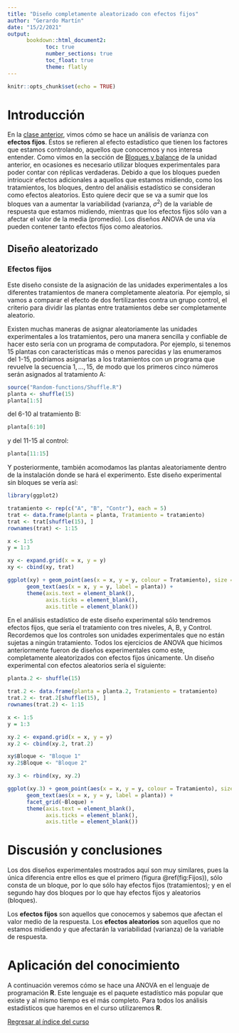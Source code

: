 ```yaml
---
title: "Diseño completamente aleatorizado con efectos fijos"
author: "Gerardo Martín"
date: "15/2/2021"
output: 
      bookdown::html_document2:
            toc: true 
            number_sections: true
            toc_float: true
            theme: flatly
---
```


```r
knitr::opts_chunk$set(echo = TRUE)
```

# Introducción

En la [clase anterior](ANOVA-I.html), vimos cómo se hace un análisis de varianza con **efectos fijos**. Éstos se refieren al efecto estadístico que tienen los factores que estamos controlando, aquellos que conocemos y nos interesa entender. Como vimos en la sección de [Bloques y balance](../Unidad 1-Introducción/Bloques-balance.html) de la unidad anterior, en ocasiones es necesario utilizar bloques experimentales para poder contar con réplicas verdaderas. Debido a que los bloques pueden intrioucir efectos adicionales a aquellos que estamos midiendo, como los tratamientos, los bloques, dentro del análisis estadístico se consideran como efectos aleatorios. Esto quiere decir que se va a sumir que los bloques van a aumentar la variabilidad (varianza, $\sigma^2$) de la variable de respuesta que estamos midiendo, mientras que los efectos fijos sólo van a afectar el valor de la media (promedio). Los diseños ANOVA de una vía pueden contener tanto efectos fijos como aleatorios.

## Diseño aleatorizado

### Efectos fijos

Este diseño consiste de la asignación de las unidades experimentales a los diferentes tratamientos de manera completamente aleatoria. Por ejemplo, si vamos a comparar el efecto de dos fertilizantes contra un grupo control, el criterio para dividir las plantas entre tratamientos debe ser completamente aleatorio.

Existen muchas maneras de asignar aleatoriamente las unidades experimentales a los tratamientos, pero una manera sencilla y confiable de hacer esto sería con un programa de computadora. Por ejemplo, si tenemos 15 plantas con características más o menos parecidas y las enumeramos del 1-15, podríamos asignarlas a los tratamientos con un programa que revuelve la secuencia $1, \dots, 15$, de modo que los primeros cinco números serán asignados al tratamiento A:

```r
source("Random-functions/Shuffle.R")
planta <- shuffle(15)
planta[1:5]
```

del 6-10 al tratamiento B:

```r
planta[6:10]
```

y del 11-15 al control:

```r
planta[11:15]
```

Y posteriormente, también acomodamos las plantas aleatoriamente dentro de la instalación donde se hará el experimento. Este diseño experimental sin bloques se vería así:

```r
library(ggplot2)

tratamiento <- rep(c("A", "B", "Contr"), each = 5)
trat <- data.frame(planta = planta, Tratamiento = tratamiento)
trat <- trat[shuffle(15), ]
rownames(trat) <- 1:15

x <- 1:5
y = 1:3

xy <- expand.grid(x = x, y = y)
xy <- cbind(xy, trat)

ggplot(xy) + geom_point(aes(x = x, y = y, colour = Tratamiento), size = 8) + 
      geom_text(aes(x = x, y = y, label = planta)) +
      theme(axis.text = element_blank(),
            axis.ticks = element_blank(),
            axis.title = element_blank())
```
En el análisis estadístico de este diseño experimental sólo tendremos efectos fijos, que sería el tratamiento con tres niveles, A, B, y Control. Recordemos que los controles son unidades experimentales que no están sujetas a ningún tratamiento. Todos los ejercicios de ANOVA que hicimos anteriormente fueron de diseños experimentales como este, completamente aleatorizados con efectos fijos únicamente. Un diseño experimental con efectos aleatorios sería el siguiente:

```r

planta.2 <- shuffle(15)

trat.2 <- data.frame(planta = planta.2, Tratamiento = tratamiento)
trat.2 <- trat.2[shuffle(15), ]
rownames(trat.2) <- 1:15

x <- 1:5
y = 1:3

xy.2 <- expand.grid(x = x, y = y)
xy.2 <- cbind(xy.2, trat.2)

xy$Bloque <- "Bloque 1"
xy.2$Bloque <- "Bloque 2"

xy.3 <- rbind(xy, xy.2)

ggplot(xy.3) + geom_point(aes(x = x, y = y, colour = Tratamiento), size = 8) + 
      geom_text(aes(x = x, y = y, label = planta)) +
      facet_grid(~Bloque) +
      theme(axis.text = element_blank(),
            axis.ticks = element_blank(),
            axis.title = element_blank())
```
# Discusión y conclusiones

Los dos diseños experimentales mostrados aquí son muy similares, pues la única diferencia entre ellos es que el primero (figura \@ref(fig:Fijos)), sólo consta de un bloque, por lo que sólo hay efectos fijos (tratamientos); y en el segundo hay dos bloques por lo que hay efectos fijos y aleatorios (bloques).

Los **efectos fijos** son aquellos que conocemos y sabemos que afectan el valor medio de la respuesta. Los **efectos aleatorios** son aquellos que no estamos midiendo y que afectarán la variabilidad (varianza) de la variable de respuesta.

# Aplicación del conocimiento

A continuación veremos cómo se hace una ANOVA en el lenguaje de programación **R**. Este lenguaje es el paquete estadístico más popular que existe y al mismo tiempo es el más completo. Para todos los análisis estadísticos que haremos en el curso utilizaremos **R**.

[Regresar al índice del curso](../index.html)